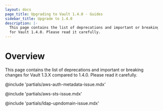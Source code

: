 ```yaml
---
layout: docs
page_title: Upgrading to Vault 1.4.0 - Guides
sidebar_title: Upgrade to 1.4.0
description: |-
  This page contains the list of deprecations and important or breaking changes
  for Vault 1.4.0. Please read it carefully.
---
```


# Overview

This page contains the list of deprecations and important or breaking changes
for Vault 1.3.X compared to 1.4.0. Please read it carefully.

@include 'partials/aws-auth-metadata-issue.mdx'

@include 'partials/aws-sts-issue.mdx'

@include 'partials/ldap-upndomain-issue.mdx'

